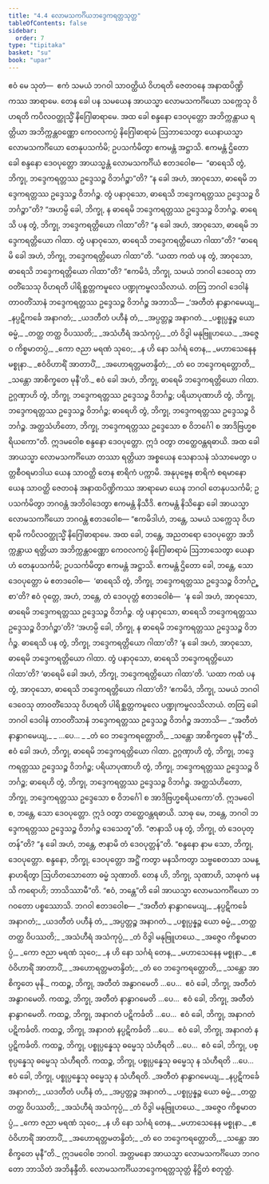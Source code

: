```yaml
---
title: "4.4 လောမသကင်္ဂိယဘဒ္ဒေကရတ္တသုတ္တ"
tableOfContents: false
sidebar:
  order: 7
type: "tipitaka"
basket: "su"
book: "upar"
---
```



<DynamicBreadcrumb />

<Division number="286" book="upar">

<Paragraph number="852" book="upar">
ဧဝံ မေ သုတံ—  ဧကံ သမယံ ဘဂဝါ သာဝတ္ထိယံ ဝိဟရတိ ဇေတဝနေ အနာထပိဏ္ဍိကဿ အာရာမေ. တေန ခေါ ပန သမယေန အာယသ္မာ လောမသကင်္ဂိယော သက္ကေသု ဝိဟရတိ ကပိလဝတ္ထုသ္မိံ နိဂြေါဓာရာမေ. အထ ခေါ စန္ဒနော ဒေဝပုတ္တော အဘိက္ကန္တာယ ရတ္တိယာ အဘိက္ကန္တဝဏ္ဏော ကေဝလကပ္ပံ နိဂြေါဓာရာမံ ဩဘာသေတွာ ယေနာယသ္မာ လောမသကင်္ဂိယော တေနုပသင်္ကမိ; ဥပသင်္ကမိတွာ ဧကမန္တံ အဋ္ဌာသိ. ဧကမန္တံ ဌိတော ခေါ စန္ဒနော ဒေဝပုတ္တော အာယသ္မန္တံ လောမသကင်္ဂိယံ ဧတဒဝေါစ—  “ဓာရေသိ တွံ, ဘိက္ခု, ဘဒ္ဒေကရတ္တဿ ဥဒ္ဒေသဉ္စ ဝိဘင်္ဂဉ္စာ”တိ? “န ခေါ အဟံ, အာဝုသော, ဓာရေမိ ဘဒ္ဒေကရတ္တဿ ဥဒ္ဒေသဉ္စ ဝိဘင်္ဂဉ္စ. တွံ ပနာဝုသော, ဓာရေသိ ဘဒ္ဒေကရတ္တဿ ဥဒ္ဒေသဉ္စ ဝိဘင်္ဂဉ္စာ”တိ? “အဟမ္ပိ ခေါ, ဘိက္ခု, န ဓာရေမိ ဘဒ္ဒေကရတ္တဿ ဥဒ္ဒေသဉ္စ ဝိဘင်္ဂဉ္စ. ဓာရေသိ ပန တွံ, ဘိက္ခု, ဘဒ္ဒေကရတ္တိယော ဂါထာ”တိ? “န ခေါ အဟံ, အာဝုသော, ဓာရေမိ ဘဒ္ဒေကရတ္တိယော ဂါထာ. တွံ ပနာဝုသော, ဓာရေသိ ဘဒ္ဒေကရတ္တိယော ဂါထာ”တိ? “ဓာရေမိ ခေါ အဟံ, ဘိက္ခု, ဘဒ္ဒေကရတ္တိယော ဂါထာ”တိ. “ယထာ ကထံ ပန တွံ, အာဝုသော, ဓာရေသိ ဘဒ္ဒေကရတ္တိယော ဂါထာ”တိ? “ဧကမိဒံ, ဘိက္ခု, သမယံ ဘဂဝါ ဒေဝေသု တာဝတိံသေသု ဝိဟရတိ ပါရိစ္ဆတ္တကမူလေ ပဏ္ဍုကမ္ဗလသိလာယံ. တတြ ဘဂဝါ ဒေဝါနံ တာဝတိံသာနံ ဘဒ္ဒေကရတ္တဿ ဥဒ္ဒေသဉ္စ ဝိဘင်္ဂဉ္စ အဘာသိ—
</Paragraph>

<Paragraph number="853" type="verses" book="upar">
_‘အတီတံ နာနွာဂမေယျ,_  
_နပ္ပဋိကင်္ခေ အနာဂတံ;_  
_ယဒတီတံ ပဟီနံ တံ,_  
_အပ္ပတ္တဉ္စ အနာဂတံ._  

</Paragraph>

<Paragraph number="854" type="verses" book="upar">
_ပစ္စုပ္ပန္နဉ္စ ယော ဓမ္မံ,_  
_တတ္ထ တတ္ထ ဝိပဿတိ;_  
_အသံဟီရံ အသံကုပ္ပံ,_  
_တံ ဝိဒွါ မနုဗြူဟယေ._  

</Paragraph>

<Paragraph number="855" type="verses" book="upar">
_အဇ္ဇေဝ ကိစ္စမာတပ္ပံ,_  
_ကော ဇညာ မရဏံ သုဝေ;_  
_န ဟိ နော သင်္ဂရံ တေန,_  
_မဟာသေနေန မစ္စုနာ._  

</Paragraph>

<Paragraph number="856" type="verses" book="upar">
_ဧဝံဝိဟာရိံ အာတာပိံ,_  
_အဟောရတ္တမတန္ဒိတံ;_  
_တံ ဝေ ဘဒ္ဒေကရတ္တောတိ,_  
_သန္တော အာစိက္ခတေ မုနီ’တိ._  

</Paragraph>

<Paragraph number="857" book="upar">
ဧဝံ ခေါ အဟံ, ဘိက္ခု, ဓာရေမိ ဘဒ္ဒေကရတ္တိယော ဂါထာ. ဥဂ္ဂဏှာဟိ တွံ, ဘိက္ခု, ဘဒ္ဒေကရတ္တဿ ဥဒ္ဒေသဉ္စ ဝိဘင်္ဂဉ္စ; ပရိယာပုဏာဟိ တွံ, ဘိက္ခု, ဘဒ္ဒေကရတ္တဿ ဥဒ္ဒေသဉ္စ ဝိဘင်္ဂဉ္စ; ဓာရေဟိ တွံ, ဘိက္ခု, ဘဒ္ဒေကရတ္တဿ ဥဒ္ဒေသဉ္စ ဝိဘင်္ဂဉ္စ. အတ္ထသံဟိတော, ဘိက္ခု, ဘဒ္ဒေကရတ္တဿ ဥဒ္ဒေသော စ ဝိဘင်္ဂေါ စ အာဒိဗြဟ္မစရိယကော”တိ. ဣဒမဝေါစ စန္ဒနော ဒေဝပုတ္တော. ဣဒံ ဝတွာ တတ္ထေဝန္တရဓာယိ.
</Paragraph>

</Division>
<Division number="287" book="upar">

<Paragraph number="858" book="upar">
အထ ခေါ အာယသ္မာ လောမသကင်္ဂိယော တဿာ ရတ္တိယာ အစ္စယေန သေနာသနံ သံသာမေတွာ ပတ္တစီဝရမာဒါယ ယေန သာဝတ္ထိ တေန စာရိကံ ပက္ကာမိ. အနုပုဗ္ဗေန စာရိကံ စရမာနော ယေန သာဝတ္ထိ ဇေတဝနံ အနာထပိဏ္ဍိကဿ အာရာမော ယေန ဘဂဝါ တေနုပသင်္ကမိ; ဥပသင်္ကမိတွာ ဘဂဝန္တံ အဘိဝါဒေတွာ ဧကမန္တံ နိသီဒိ. ဧကမန္တံ နိသိန္နော ခေါ အာယသ္မာ လောမသကင်္ဂိယော ဘဂဝန္တံ ဧတဒဝေါစ—
</Paragraph>

<Paragraph number="859" book="upar">
“ဧကမိဒါဟံ, ဘန္တေ, သမယံ သက္ကေသု ဝိဟရာမိ ကပိလဝတ္ထုသ္မိံ နိဂြေါဓာရာမေ. အထ ခေါ, ဘန္တေ, အညတရော ဒေဝပုတ္တော အဘိက္ကန္တာယ ရတ္တိယာ အဘိက္ကန္တဝဏ္ဏော ကေဝလကပ္ပံ နိဂြေါဓာရာမံ ဩဘာသေတွာ ယေနာဟံ တေနုပသင်္ကမိ; ဥပသင်္ကမိတွာ ဧကမန္တံ အဋ္ဌာသိ. ဧကမန္တံ ဌိတော ခေါ, ဘန္တေ, သော ဒေဝပုတ္တော မံ ဧတဒဝေါစ—  ‘ဓာရေသိ တွံ, ဘိက္ခု, ဘဒ္ဒေကရတ္တဿ ဥဒ္ဒေသဉ္စ ဝိဘင်္ဂဉ္စာ’တိ? ဧဝံ ဝုတ္တေ, အဟံ, ဘန္တေ, တံ ဒေဝပုတ္တံ ဧတဒဝေါစံ—  ‘န ခေါ အဟံ, အာဝုသော, ဓာရေမိ ဘဒ္ဒေကရတ္တဿ ဥဒ္ဒေသဉ္စ ဝိဘင်္ဂဉ္စ. တွံ ပနာဝုသော, ဓာရေသိ ဘဒ္ဒေကရတ္တဿ ဥဒ္ဒေသဉ္စ ဝိဘင်္ဂဉ္စာ’တိ? ‘အဟမ္ပိ ခေါ, ဘိက္ခု, န ဓာရေမိ ဘဒ္ဒေကရတ္တဿ ဥဒ္ဒေသဉ္စ ဝိဘင်္ဂဉ္စ. ဓာရေသိ ပန တွံ, ဘိက္ခု, ဘဒ္ဒေကရတ္တိယော ဂါထာ’တိ? ‘န ခေါ အဟံ, အာဝုသော, ဓာရေမိ ဘဒ္ဒေကရတ္တိယော ဂါထာ. တွံ ပနာဝုသော, ဓာရေသိ ဘဒ္ဒေကရတ္တိယော ဂါထာ’တိ? ‘ဓာရေမိ ခေါ အဟံ, ဘိက္ခု, ဘဒ္ဒေကရတ္တိယော ဂါထာ’တိ. ‘ယထာ ကထံ ပန တွံ, အာဝုသော, ဓာရေသိ ဘဒ္ဒေကရတ္တိယော ဂါထာ’တိ? ‘ဧကမိဒံ, ဘိက္ခု, သမယံ ဘဂဝါ ဒေဝေသု တာဝတိံသေသု ဝိဟရတိ ပါရိစ္ဆတ္တကမူလေ ပဏ္ဍုကမ္ဗလသိလာယံ. တတြ ခေါ ဘဂဝါ ဒေဝါနံ တာဝတိံသာနံ ဘဒ္ဒေကရတ္တဿ ဥဒ္ဒေသဉ္စ ဝိဘင်္ဂဉ္စ အဘာသိ—
</Paragraph>

<Paragraph number="860" type="verses" book="upar">
_“အတီတံ နာနွာဂမေယျ,_  
_ …ပေ… _  
_တံ ဝေ ဘဒ္ဒေကရတ္တောတိ,_  
_သန္တော အာစိက္ခတေ မုနီ”တိ._  

</Paragraph>

<Paragraph number="861" book="upar">
ဧဝံ ခေါ အဟံ, ဘိက္ခု, ဓာရေမိ ဘဒ္ဒေကရတ္တိယော ဂါထာ. ဥဂ္ဂဏှာဟိ တွံ, ဘိက္ခု, ဘဒ္ဒေကရတ္တဿ ဥဒ္ဒေသဉ္စ ဝိဘင်္ဂဉ္စ; ပရိယာပုဏာဟိ တွံ, ဘိက္ခု, ဘဒ္ဒေကရတ္တဿ ဥဒ္ဒေသဉ္စ ဝိဘင်္ဂဉ္စ; ဓာရေဟိ တွံ, ဘိက္ခု, ဘဒ္ဒေကရတ္တဿ ဥဒ္ဒေသဉ္စ ဝိဘင်္ဂဉ္စ. အတ္ထသံဟိတော, ဘိက္ခု, ဘဒ္ဒေကရတ္တဿ ဥဒ္ဒေသော စ ဝိဘင်္ဂေါ စ အာဒိဗြဟ္မစရိယကော’တိ. ဣဒမဝေါစ, ဘန္တေ, သော ဒေဝပုတ္တော. ဣဒံ ဝတွာ တတ္ထေဝန္တရဓာယိ. သာဓု မေ, ဘန္တေ, ဘဂဝါ ဘဒ္ဒေကရတ္တဿ ဥဒ္ဒေသဉ္စ ဝိဘင်္ဂဉ္စ ဒေသေတူ”တိ.
</Paragraph>

</Division>
<Division number="288" book="upar">

<Paragraph number="862" book="upar">
“ဇာနာသိ ပန တွံ, ဘိက္ခု, တံ ဒေဝပုတ္တန်”တိ? “န ခေါ အဟံ, ဘန္တေ, ဇာနာမိ တံ ဒေဝပုတ္တန်”တိ. “စန္ဒနော နာမ သော, ဘိက္ခု, ဒေဝပုတ္တော. စန္ဒနော, ဘိက္ခု, ဒေဝပုတ္တော အဋ္ဌိံ ကတွာ မနသိကတွာ သဗ္ဗစေတသာ သမန္နာဟရိတွာ ဩဟိတသောတော ဓမ္မံ သုဏာတိ. တေန ဟိ, ဘိက္ခု, သုဏာဟိ, သာဓုကံ မနသိ ကရောဟိ; ဘာသိဿာမီ”တိ. “ဧဝံ, ဘန္တေ”တိ ခေါ အာယသ္မာ လောမသကင်္ဂိယော ဘဂဝတော ပစ္စဿောသိ. ဘဂဝါ ဧတဒဝေါစ—
</Paragraph>

<Paragraph number="863" type="verses" book="upar">
_“အတီတံ နာနွာဂမေယျ,_  
_နပ္ပဋိကင်္ခေ အနာဂတံ;_  
_ယဒတီတံ ပဟီနံ တံ,_  
_အပ္ပတ္တဉ္စ အနာဂတံ._  

</Paragraph>

<Paragraph number="864" type="verses" book="upar">
_ပစ္စုပ္ပန္နဉ္စ ယော ဓမ္မံ,_  
_တတ္ထ တတ္ထ ဝိပဿတိ;_  
_အသံဟီရံ အသံကုပ္ပံ,_  
_တံ ဝိဒွါ မနုဗြူဟယေ._  

</Paragraph>

<Paragraph number="865" type="verses" book="upar">
_အဇ္ဇေဝ ကိစ္စမာတပ္ပံ,_  
_ကော ဇညာ မရဏံ သုဝေ;_  
_န ဟိ နော သင်္ဂရံ တေန,_  
_မဟာသေနေန မစ္စုနာ._  

</Paragraph>

<Paragraph number="866" type="verses" book="upar">
_ဧဝံဝိဟာရိံ အာတာပိံ,_  
_အဟောရတ္တမတန္ဒိတံ;_  
_တံ ဝေ ဘဒ္ဒေကရတ္တောတိ,_  
_သန္တော အာစိက္ခတေ မုနိ._  

</Paragraph>

<Paragraph number="867" book="upar">
ကထဉ္စ, ဘိက္ခု, အတီတံ အနွာဂမေတိ …ပေ…  ဧဝံ ခေါ, ဘိက္ခု, အတီတံ အနွာဂမေတိ. ကထဉ္စ, ဘိက္ခု, အတီတံ နာနွာဂမေတိ …ပေ…  ဧဝံ ခေါ, ဘိက္ခု, အတီတံ နာနွာဂမေတိ. ကထဉ္စ, ဘိက္ခု, အနာဂတံ ပဋိကင်္ခတိ …ပေ…  ဧဝံ ခေါ, ဘိက္ခု, အနာဂတံ ပဋိကင်္ခတိ. ကထဉ္စ, ဘိက္ခု, အနာဂတံ နပ္ပဋိကင်္ခတိ …ပေ…  ဧဝံ ခေါ, ဘိက္ခု, အနာဂတံ နပ္ပဋိကင်္ခတိ. ကထဉ္စ, ဘိက္ခု, ပစ္စုပ္ပန္နေသု ဓမ္မေသု သံဟီရတိ …ပေ…  ဧဝံ ခေါ, ဘိက္ခု, ပစ္စုပ္ပန္နေသု ဓမ္မေသု သံဟီရတိ. ကထဉ္စ, ဘိက္ခု, ပစ္စုပ္ပန္နေသု ဓမ္မေသု န သံဟီရတိ …ပေ…  ဧဝံ ခေါ, ဘိက္ခု, ပစ္စုပ္ပန္နေသု ဓမ္မေသု န သံဟီရတိ.
</Paragraph>

<Paragraph number="868" type="verses" book="upar">
_အတီတံ နာနွာဂမေယျ,_  
_နပ္ပဋိကင်္ခေ အနာဂတံ;_  
_ယဒတီတံ ပဟီနံ တံ,_  
_အပ္ပတ္တဉ္စ အနာဂတံ._  

</Paragraph>

<Paragraph number="869" type="verses" book="upar">
_ပစ္စုပ္ပန္နဉ္စ ယော ဓမ္မံ,_  
_တတ္ထ တတ္ထ ဝိပဿတိ;_  
_အသံဟီရံ အသံကုပ္ပံ,_  
_တံ ဝိဒွါ မနုဗြူဟယေ._  

</Paragraph>

<Paragraph number="870" type="verses" book="upar">
_အဇ္ဇေဝ ကိစ္စမာတပ္ပံ,_  
_ကော ဇညာ မရဏံ သုဝေ;_  
_န ဟိ နော သင်္ဂရံ တေန,_  
_မဟာသေနေန မစ္စုနာ._  

</Paragraph>

<Paragraph number="871" type="verses" book="upar">
_ဧဝံဝိဟာရိံ အာတာပိံ,_  
_အဟောရတ္တမတန္ဒိတံ;_  
_တံ ဝေ ဘဒ္ဒေကရတ္တောတိ,_  
_သန္တော အာစိက္ခတေ မုနီ”တိ._  

</Paragraph>

<Paragraph number="872" book="upar">
ဣဒမဝေါစ ဘဂဝါ. အတ္တမနော အာယသ္မာ လောမသကင်္ဂိယော ဘဂဝတော ဘာသိတံ အဘိနန္ဒီတိ.

</Paragraph>
</Division>

<Paragraph number="873" type="center" book="upar">
လောမသကင်္ဂိယဘဒ္ဒေကရတ္တသုတ္တံ နိဋ္ဌိတံ စတုတ္ထံ.
</Paragraph>